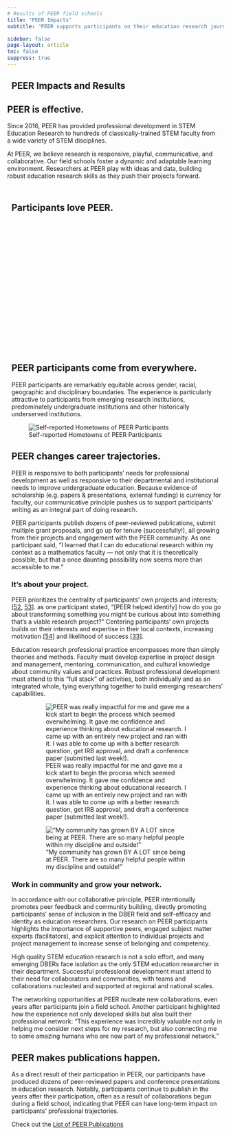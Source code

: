 ```yaml
---
# Results of PEER field schools
title: "PEER Impacts"
subtitle: "PEER supports participants on their education research journeys"

sidebar: false
page-layout: article
toc: false
suppress: true
---
```


<!-- Welcome to PEER! -->
::: {.column-screen .quarto-listing .quarto-listing-container-grid }
::: {.list .grid .quarto-listing-cols-2 .bg-info-light}
::: {.g-col-1 style="padding-left:10px;"}

# PEER Impacts and Results

:::

::: {.g-col-1 style="padding-right:10px;"}

## PEER is effective.

Since 2016, PEER has provided professional development in STEM Education Research to hundreds of classically-trained STEM faculty from a wide variety of STEM disciplines.

At PEER, we believe research is responsive, playful, communicative, and collaborative. Our field schools foster a dynamic and adaptable learning environment. Researchers at PEER play with ideas and data, building robust education research skills as they push their projects forward.

:::

:::

:::

::: {.column-screen style="padding-left:10px;padding-top:10px;"}
  

## Participants love PEER.

```{=HTML}

<!-- Needed to render the images, else avatars break -->

<img src="../images/avatars/avatar01.png" hidden>
<img src="../images/avatars/avatar02.png" hidden>
<img src="../images/avatars/avatar03.png" hidden>
<img src="../images/avatars/avatar04.png" hidden>
<img src="../images/avatars/avatar05.png" hidden>
<img src="../images/avatars/avatar06.png" hidden>
<img src="../images/avatars/avatar07.png" hidden>
<img src="../images/avatars/avatar08.png" hidden>
<img src="../images/avatars/avatar09.png" hidden>
<img src="../images/avatars/avatar10.png" hidden>
<img src="../images/avatars/avatar11.png" hidden>
<img src="../images/avatars/avatar12.png" hidden>
<img src="../images/avatars/avatar13.png" hidden>
<img src="../images/avatars/avatar14.png" hidden>
<img src="../images/avatars/avatar15.png" hidden>

<!DOCTYPE html>
<html lang="en">
<head>
    <meta charset="UTF-8">
    <meta name="viewport" content="width=device-width, initial-scale=1.0">
    <title>Responsive Carousel</title>

    <style>
        @media only screen and (min-width: 1201px) {
            #carouselFrame {
                width: 100%;
                height: 410px; /* Adjust height as needed */
            }
        }

        @media only screen and (max-width: 1200px) {
            #carouselFrame {
                width: min(400px, 100%);
                max-width: 100%;
                height: 300px; /* Adjust height as needed */
            }
        }
    </style>

</head>
<body>

    <div align="center">
        <script>
        window.onload = function() {
            var iframe = document.getElementById('carouselFrame');
            var screenWidth = window.innerWidth;

            if (screenWidth >= 1201) {
            iframe.src = '../testimonial-carousel-wide.html';
            } else {
            iframe.src = '../testimonial-carousel-mobile.html';
            }
            console.log(iframe.src)
        };
        </script>

        <iframe id="mobileCarouselLoader" frameborder="0" scrolling="no" src="../testimonial-carousel-mobile.html" hidden></iframe>

        <iframe id="wideCarouselLoader" frameborder="0" scrolling="no" src="../testimonial-carousel-wide.html" hidden></iframe>

        
        <iframe id="carouselFrame" frameborder="0" scrolling="no"></iframe>
    </div>
</body>
</html>
```

:::

:::{.column-screen .bg-info-light style="padding-left:10px;"}

## PEER participants come from everywhere.

PEER participants are remarkably equitable across gender, racial, geographic and disciplinary boundaries.  The experience is particularly attractive to participants from emerging research institutions, predominately undergraduate institutions and other historically underserved institutions.  

:::{.text-center}
![Self-reported Hometowns of PEER Participants](../images/peer-participant-field-school-map.png)
:::


## PEER changes career trajectories.

PEER is responsive to both participants’ needs for professional development as well as responsive to their departmental and institutional needs to improve undergraduate education. Because evidence of scholarship (e.g. papers & presentations, external funding) is currency for faculty, our communicative principle pushes us to support participants’ writing as an integral part of doing research.

PEER participants publish dozens of peer-reviewed publications, submit multiple grant proposals, and go up for tenure (successfully!), all growing from their projects and engagement with the PEER community. As one participant said, “I learned that I can do educational research within my context as a mathematics faculty — not only that it is theoretically possible, but that a once daunting possibility now seems more than accessible to me.”

::: {.list .grid .quarto-listing-cols-2 .bg-info-light}
::: {.g-col-1}

### It's about your project.

PEER prioritizes the centrality of participants’ own projects and interests; [[52](https://quod.lib.umich.edu/cgi/p/pod/dod-idx/developmental-models-of-faculty-careers-a-critique.pdf?c=tia;idno=17063888.0006.005;format=pdf), [53](https://www.jstor.org/stable/3446263)]. as one participant stated, “[PEER helped identify] how do you go about transforming something you might be curious about into something that’s a viable research project?” Centering participants’ own projects builds on their interests and expertise in their local contexts, increasing motivation [[54](https://psycnet.apa.org/record/2000-13324-007)] and likelihood of success [[33](https://journals.aps.org/prper/abstract/10.1103/PhysRevPhysEducRes.16.020105)]. 

Education research professional practice encompasses more than simply theories and methods. Faculty must develop expertise in project design and management, mentoring, communication, and cultural knowledge about community values and practices. Robust professional development must attend to this “full stack” of activities, both individually and as an integrated whole, tying everything together to build emerging researchers’ capabilities.

:::

::: {.g-col-1 .text-center style="margin-left:40px;margin-right:40px;"}

![PEER was really impactful for me and gave me a kick start to begin the process which seemed overwhelming.  It gave me confidence and experience thinking about educational research. I came up with an entirely new project and ran with it. I was able to come up with a better research question, get IRB approval, and draft a conference paper (submitted last week!).](../images/action-shots/action1.png){.rounded .font-weight-bold}


:::
:::

::: {.list .grid .quarto-listing-cols-2 .bg-info-light}

::: {.g-col-1 .text-center style="margin-left:40px;margin-right:40px;"}

!["My community has grown BY A LOT since being at PEER. There are so many helpful people within my discipline and outside!"](../images/action-shots/action2.png){.rounded .font-weight-bold}

:::

::: {.g-col-1}

### Work in community and grow your network.

In accordance with our collaborative principle, PEER intentionally promotes peer feedback and community building, directly promoting participants’ sense of inclusion in the DBER field and self-efficacy and identity as education researchers. Our research on PEER participants highlights the importance of supportive peers, engaged subject matter experts (facilitators), and explicit attention to individual projects and project management to increase sense of belonging and competency. 

High quality STEM education research is not a solo effort, and many emerging DBERs face isolation as the only STEM education researcher in their department. Successful professional development must attend to their need for collaborators and communities, with teams and collaborations nucleated and supported at regional and national scales.

The networking opportunities at PEER nucleate new collaborations, even years after participants join a field school.  Another participant highlighted how the experience not only developed skills but also built their professional network: “This experience was incredibly valuable not only in helping me consider next steps for my research, but also connecting me to some amazing humans who are now part of my professional network.”

:::

:::
::: 

::: {.column-screen style="padding-left:10px;"}

## PEER makes publications happen.

 As a direct result of their participation in PEER, our participants have produced dozens of peer-reviewed papers and conference presentations in education research.  Notably, participants continue to publish in the years after their participation, often as a result of collaborations begun during a field school, indicating that PEER can have long-term impact on participants’ professional trajectories.   

:::{.callout-note collapse="false"}

Check out the [List of PEER Publications](https://www.rit.edu/castle/sites/rit.edu.castle/files/images/10-09-20_Compiled%20PEER%20Pubs_Pres%20.pdf)

:::

:::